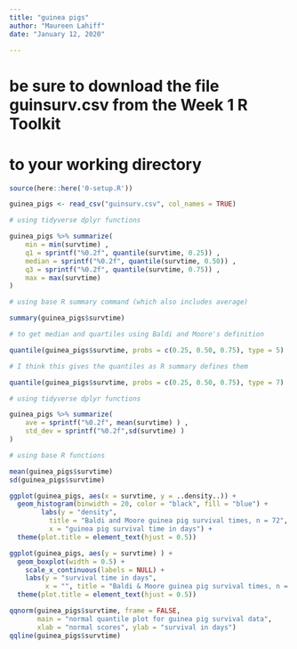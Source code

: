 ```yaml
---
title: "guinea pigs"
author: "Maureen Lahiff"
date: "January 12, 2020"

---
```


# be sure to download the file guinsurv.csv from the Week 1 R Toolkit
# to your working directory


```r
source(here::here('0-setup.R'))
```

```r
guinea_pigs <- read_csv("guinsurv.csv", col_names = TRUE)
```

```r

# using tidyverse dplyr functions

guinea_pigs %>% summarize(
    min = min(survtime) ,
    q1 = sprintf("%0.2f", quantile(survtime, 0.25)) ,
    median = sprintf("%0.2f", quantile(survtime, 0.50)) ,
    q3 = sprintf("%0.2f", quantile(survtime, 0.75)) ,
    max = max(survtime)
)

# using base R summary command (which also includes average)

summary(guinea_pigs$survtime)

```

```r

# to get median and quartiles using Baldi and Moore's definition

quantile(guinea_pigs$survtime, probs = c(0.25, 0.50, 0.75), type = 5)

# I think this gives the quantiles as R summary defines them 

quantile(guinea_pigs$survtime, probs = c(0.25, 0.50, 0.75), type = 7)

```

```r

# using tidyverse dplyr functions

guinea_pigs %>% summarize(
    ave = sprintf("%0.2f", mean(survtime) ) ,
    std_dev = sprintf("%0.2f",sd(survtime) )
)

# using base R functions

mean(guinea_pigs$survtime)
sd(guinea_pigs$survtime)

```

```r

ggplot(guinea_pigs, aes(x = survtime, y = ..density..)) +
  geom_histogram(binwidth = 20, color = "black", fill = "blue") +
        labs(y = "density",       
          title = "Baldi and Moore guinea pig survival times, n = 72", 
          x = "guinea pig survival time in days") +
  theme(plot.title = element_text(hjust = 0.5))

```

```r

ggplot(guinea_pigs, aes(y = survtime) ) +
  geom_boxplot(width = 0.5) +
    scale_x_continuous(labels = NULL) +
    labs(y = "survival time in days",       
         x = "", title = "Baldi & Moore guinea pig survival times, n = 72") +
  theme(plot.title = element_text(hjust = 0.5))

```

```r

qqnorm(guinea_pigs$survtime, frame = FALSE,
       main = "normal quantile plot for guinea pig survival data",
       xlab = "normal scores", ylab = "survival in days")
qqline(guinea_pigs$survtime)

```

